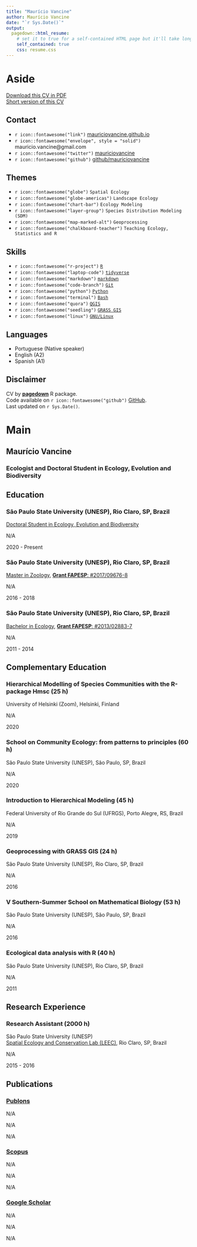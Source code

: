 ```yaml
---
title: "Maurício Vancine"
author: Maurício Vancine
date: "`r Sys.Date()`"
output:
  pagedown::html_resume:
    # set it to true for a self-contained HTML page but it'll take longer to render
    self_contained: true
    css: resume.css
---
```


Aside
================================================================================

<i class='fas fa-file-pdf'></i> [Download this CV in PDF](https://mauriciovancine.github.io/cv/cv-mauricio-vancine-en-academic-short.pdf)  
<i class='fas fa-download'></i> [Short version of this CV](https://mauriciovancine.github.io/cv/cv-mauricio-vancine-en-academic-complete.html)

Contact {#contact}
--------------------------------------------------------------------------------
- `r icon::fontawesome("link")` [mauriciovancine.github.io](https://mauriciovancine.github.io/)
- `r icon::fontawesome("envelope", style = "solid")` mauricio.vancine@gmail.com
- `r icon::fontawesome("twitter")` [mauriciovancine](https://twitter.com/mauriciovancine)
- `r icon::fontawesome("github")` [github/mauriciovancine](https://github.com/mauriciovancine)

Themes {#contact}
--------------------------------------------------------------------------------
- `r icon::fontawesome("globe")` `Spatial Ecology`
- `r icon::fontawesome("globe-americas")` `Landscape Ecology`
- `r icon::fontawesome("chart-bar")` `Ecology Modeling`
- `r icon::fontawesome("layer-group")` `Species Distribution Modeling (SDM)`
- `r icon::fontawesome("map-marked-alt")` `Geoprocessing`
- `r icon::fontawesome("chalkboard-teacher")` `Teaching Ecology, Statistics and R`

Skills {#skills}
--------------------------------------------------------------------------------
- `r icon::fontawesome("r-project")` [`R`](https://www.r-project.org/)
- `r icon::fontawesome("laptop-code")` [`tidyverse`](https://www.tidyverse.org/)
- `r icon::fontawesome("markdown")` [`markdown`](https://daringfireball.net/projects/markdown/)
- `r icon::fontawesome("code-branch")` [`Git`](https://git-scm.com/)
- `r icon::fontawesome("python")` [`Python`](https://www.python.org/)
- `r icon::fontawesome("terminal")` [`Bash`](https://www.gnu.org/software/bash/)
- `r icon::fontawesome("quora")` [`QGIS`](https://qgis.org/en/site/)
- `r icon::fontawesome("seedling")` [`GRASS GIS`](https://grass.osgeo.org/)
- `r icon::fontawesome("linux")` [`GNU/Linux`](https://www.gnu.org/gnu/linux-and-gnu.html)

Languages {#skills}
--------------------------------------------------------------------------------
- Portuguese (Native speaker)
- English (A2)
- Spanish (A1)

Disclaimer
------------------------------------
CV by [**pagedown**](https://github.com/rstudio/pagedown) R package.  
Code available on `r icon::fontawesome("github")` [GitHub](https://github.com/mauriciovancine/cv).  
Last updated on `r Sys.Date()`.

Main
================================================================================

Maurício Vancine {#title}
--------------------------------------------------------------------------------

### Ecologist and Doctoral Student in Ecology, Evolution and Biodiversity

Education {data-icon=graduation-cap}
--------------------------------------------------------------------------------

### São Paulo State University (UNESP), Rio Claro, SP, Brazil

[Doctoral Student in Ecology, Evolution and Biodiversity](https://ib.rc.unesp.br/#!/pos-graduacao/secao-tecnica-de-pos/programas/ecologia-e-biodiversidade/apresentacao-novo/)

N/A

2020 - Present

### São Paulo State University (UNESP), Rio Claro, SP, Brazil

[Master in Zoology](https://ib.rc.unesp.br/#!/pos-graduacao/secao-tecnica-de-pos/programas/zoologia/), [**Grant FAPESP**: #2017/09676-8](https://bv.fapesp.br/en/bolsas/172826/effect-of-landscape-modifications-and-climate-changes-on-the-persistence-of-amphibians-in-the-atlant/)

N/A

2016 - 2018

### São Paulo State University (UNESP), Rio Claro, SP, Brazil

[Bachelor in Ecology](https://ib.rc.unesp.br/#!/graduacao/cursos-conselho-de-curso/ecologia/), [**Grant FAPESP**: #2013/02883-7](https://bv.fapesp.br/en/bolsas/142421/effect-of-fragmentation-on-the-persistence-of-anuran-amphibians-amphibia-anura-within-the-atlanti/)

N/A

2011 - 2014

Complementary Education {data-icon=book}
--------------------------------------------------------------------------------

### Hierarchical Modelling of Species Communities with the R-package Hmsc (25 h)

University of Helsinki (Zoom), Helsinki, Finland

N/A

2020

### School on Community Ecology: from patterns to principles (60 h)

São Paulo State University (UNESP), São Paulo, SP, Brazil

N/A

2020

### Introduction to Hierarchical Modeling (45 h)

Federal University of Rio Grande do Sul (UFRGS), Porto Alegre, RS, Brazil

N/A

2019

### Geoprocessing with GRASS GIS (24 h)

São Paulo State University (UNESP), Rio Claro, SP, Brazil

N/A

2016

### V Southern-Summer School on Mathematical Biology  (53 h)

São Paulo State University (UNESP), São Paulo, SP, Brazil

N/A

2016

### Ecological data analysis with R (40 h)

São Paulo State University (UNESP), Rio Claro, SP, Brazil

N/A

2011

Research Experience {data-icon=laptop}
--------------------------------------------------------------------------------

### Research Assistant (2000 h)

São Paulo State University (UNESP)  
[Spatial Ecology and Conservation Lab (LEEC)](https://ib.rc.unesp.br/#!/departamentos/ecologia/leec/home/), Rio Claro, SP, Brazil

N/A

2015 - 2016

Publications {data-icon=file}
--------------------------------------------------------------------------------

### [Publons](https://publons.com/researcher/F-7305-2016/)

N/A

N/A

N/A

### [Scopus](https://www.scopus.com/authid/detail.uri?authorId=57193451888) 

N/A

N/A

N/A

### [Google Scholar](https://scholar.google.com/citations?user=i-2xZBQAAAAJ)

N/A

N/A

N/A